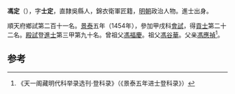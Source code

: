 '''馮定'''（{{bd|1437年||？}}），字'''士定'''，直隸吳縣人，錦衣衛軍匠籍，[[明朝|明朝]]政治人物。進士出身。

順天府鄉試第二百十一名。[[景泰|景泰]]五年（1454年），參加甲戌科[[會試|會試]]，得[[貢士|貢士]]第二十二名。[[殿試|殿試]]登[[進士|進士]]第三甲第九十名。曾祖父[[馮福慶|馮福慶]]。祖父[[馮谷華|馮谷華]]。父亲[[馮應禎|馮應禎]]<ref>《天一阁藏明代科举录选刊·登科录》（《景泰五年进士登科录》）</ref>。

==参考==
{{reflist}}
{{明朝人物小作品}}
{{景泰五年甲戌科殿試金榜}}